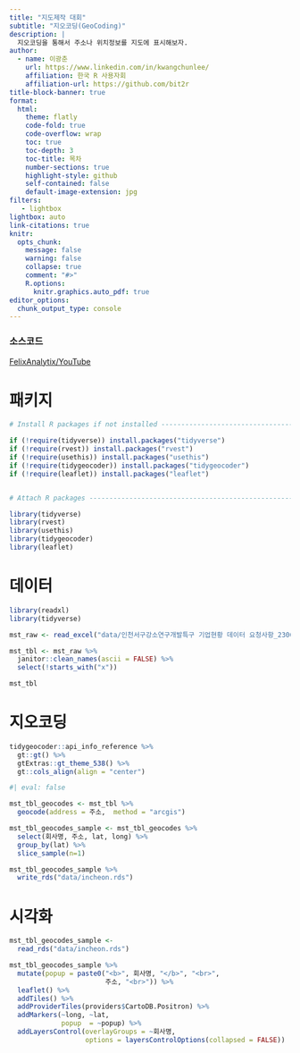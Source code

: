 ```yaml
---
title: "지도제작 대회"
subtitle: "지오코딩(GeoCoding)"
description: |
  지오코딩을 통해서 주소나 위치정보를 지도에 표시해보자.
author:
  - name: 이광춘
    url: https://www.linkedin.com/in/kwangchunlee/
    affiliation: 한국 R 사용자회
    affiliation-url: https://github.com/bit2r
title-block-banner: true
format:
  html:
    theme: flatly
    code-fold: true
    code-overflow: wrap
    toc: true
    toc-depth: 3
    toc-title: 목차
    number-sections: true
    highlight-style: github    
    self-contained: false
    default-image-extension: jpg
filters:
   - lightbox
lightbox: auto
link-citations: true
knitr:
  opts_chunk: 
    message: false
    warning: false
    collapse: true
    comment: "#>" 
    R.options:
      knitr.graphics.auto_pdf: true
editor_options: 
  chunk_output_type: console
---
```


:::{.callout-tip}
### 소스코드

[FelixAnalytix/YouTube](https://github.com/FelixAnalytix/YouTube)
:::

# 패키지

```r
# Install R packages if not installed -------------------------------------

if (!require(tidyverse)) install.packages("tidyverse")
if (!require(rvest)) install.packages("rvest")
if (!require(usethis)) install.packages("usethis")
if (!require(tidygeocoder)) install.packages("tidygeocoder")
if (!require(leaflet)) install.packages("leaflet")


# Attach R packages -------------------------------------------------------

library(tidyverse)
library(rvest)
library(usethis)
library(tidygeocoder)
library(leaflet)

```


# 데이터

```r
library(readxl)
library(tidyverse)

mst_raw <- read_excel("data/인천서구강소연구개발특구 기업현황 데이터 요청사항_230618.xlsx", sheet = "환경산업연구단지 입주기업", skip = 1)

mst_tbl <- mst_raw %>% 
  janitor::clean_names(ascii = FALSE) %>% 
  select(!starts_with("x")) 

mst_tbl
```

# 지오코딩


```r
tidygeocoder::api_info_reference %>% 
  gt::gt() %>% 
  gtExtras::gt_theme_538() %>% 
  gt::cols_align(align = "center")
```


```r
#| eval: false

mst_tbl_geocodes <- mst_tbl %>%
  geocode(address = 주소,  method = "arcgis")

mst_tbl_geocodes_sample <- mst_tbl_geocodes %>% 
  select(회사명, 주소, lat, long) %>% 
  group_by(lat) %>% 
  slice_sample(n=1)

mst_tbl_geocodes_sample %>% 
  write_rds("data/incheon.rds")
```

# 시각화

```r

mst_tbl_geocodes_sample <- 
  read_rds("data/incheon.rds")

mst_tbl_geocodes_sample %>%
  mutate(popup = paste0("<b>", 회사명, "</b>", "<br>",
                        주소, "<br>")) %>%
  leaflet() %>% 
  addTiles() %>%
  addProviderTiles(providers$CartoDB.Positron) %>%
  addMarkers(~long, ~lat, 
             popup  = ~popup) %>%
  addLayersControl(overlayGroups = ~회사명,
                   options = layersControlOptions(collapsed = FALSE))
```



